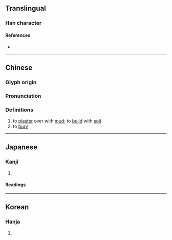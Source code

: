 {{character info}}
==Translingual==

===Han character===
{{Han char|rn=32|rad=土|as=11|sn=14|four=44114|canj=GTLM|ids=⿰土堇}}

====References====
* {{Han ref|kx=0238.080|dkj=05427|dj=0476.150|hdz=10477.110|uh=5890|ud=22672|bh=E158|bd=57688}}

----

==Chinese==
{{zh-forms}}

===Glyph origin===
{{Han etym}}
{{Han compound|土|堇|c1=s|c2=p|t1=earth; soil|ls=psc}}

===Pronunciation===
{{zh-pron
|m=jìn,jǐn
|c=gan2,gan6
|mc=y
|oc=y
|cat=v
}}

===Definitions===
{{zh-hanzi}}

# to [[plaster]] over with [[mud]]; to [[build]] with [[soil]]
# to [[bury]]
#: {{zh-syn|下葬}}

----

==Japanese==

===Kanji===
{{ja-kanji|grade=|rs=土11}}

# {{rfdef|ja|sort=土11}}

====Readings====
{{ja-readings
|on=きん, ごん
|kun=ぬ-る, ねばつち}}

----

==Korean==

===Hanja===
{{ko-hanja|hangeul=근}}

# {{rfdef|ko|sort=土11}}